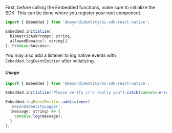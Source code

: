 First, before calling the Embedded functions, make sure to initialize the SDK. This can be done where you register your root component.

```javascript
import { Embedded } from '@beyondidentity/bi-sdk-react-native';

Embedded.initialize(
  biometricAskPrompt: string,
  allowedDomains?: string[]
): Promise<Success>;
```

You may also add a listener to log native events with `Embedded.logEventEmitter` after initializing.

#### Usage

```javascript
import { Embedded } from '@beyondidentity/bi-sdk-react-native';

Embedded.initialize("Please verify it's really you").catch(console.error);

Embedded.logEventEmitter.addListener(
  'BeyondIdentityLogger',
  (message: string) => {
    console.log(message);
  }
);
```
